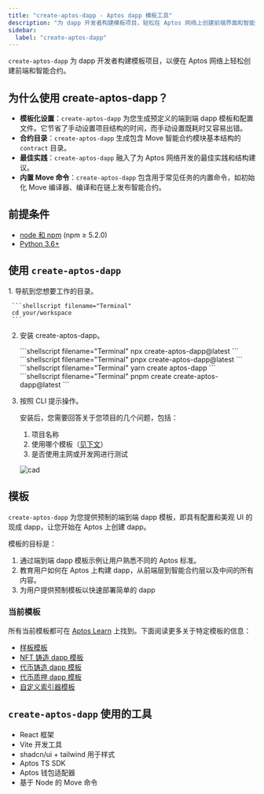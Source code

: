 ```yaml
---
title: "create-aptos-dapp - Aptos dapp 模板工具"
description: "为 dapp 开发者构建模板项目，轻松在 Aptos 网络上创建前端界面和智能合约"
sidebar:
  label: "create-aptos-dapp"
---
```



`create-aptos-dapp` 为 dapp 开发者构建模板项目，以便在 Aptos 网络上轻松创建前端和智能合约。

## 为什么使用 create-aptos-dapp？

- **模板化设置**：`create-aptos-dapp` 为您生成预定义的端到端 dapp 模板和配置文件。它节省了手动设置项目结构的时间，而手动设置既耗时又容易出错。
- **合约目录**：`create-aptos-dapp` 生成包含 Move 智能合约模块基本结构的 `contract` 目录。
- **最佳实践**：`create-aptos-dapp` 融入了为 Aptos 网络开发的最佳实践和结构建议。
- **内置 Move 命令**：`create-aptos-dapp` 包含用于常见任务的内置命令，如初始化 Move 编译器、编译和在链上发布智能合约。

## 前提条件

- [node 和 npm](https://nodejs.org/en) (npm ≥ 5.2.0)
- [Python 3.6+](https://www.python.org/)

## 使用 `create-aptos-dapp`

<Steps>
  1. 导航到您想要工作的目录。

     ```shellscript filename="Terminal"
     cd your/workspace
     ```

  2. 安装 create-aptos-dapp。

     <Tabs>
       <TabItem label="npx">
         ```shellscript filename="Terminal"
         npx create-aptos-dapp@latest
         ```
       </TabItem>

       <TabItem label="pnpx">
         ```shellscript filename="Terminal"
         pnpx create-aptos-dapp@latest
         ```
       </TabItem>

       <TabItem label="yarn">
         ```shellscript filename="Terminal"
         yarn create aptos-dapp
         ```
       </TabItem>

       <TabItem label="pnpm">
         ```shellscript filename="Terminal"
         pnpm create create-aptos-dapp@latest
         ```
       </TabItem>
     </Tabs>

  3. 按照 CLI 提示操作。

     安装后，您需要回答关于您项目的几个问题，包括：

     1. 项目名称
     2. 使用哪个模板（[见下文](#current-templates)）
     3. 是否使用主网或开发网进行测试

     ![cad](~/images/cad-video.gif)
</Steps>

## 模板

`create-aptos-dapp` 为您提供预制的端到端 dapp 模板，即具有配置和美观 UI 的现成 dapp，让您开始在 Aptos 上创建 dapp。

模板的目标是：

1. 通过端到端 dapp 模板示例让用户熟悉不同的 Aptos 标准。
2. 教育用户如何在 Aptos 上构建 dapp，从前端层到智能合约层以及中间的所有内容。
3. 为用户提供预制模板以快速部署简单的 dapp

### 当前模板

所有当前模板都可在 [Aptos Learn](https://learn.aptoslabs.com/en/dapp-templates) 上找到。下面阅读更多关于特定模板的信息：

- [样板模板](https://learn.aptoslabs.com/en/dapp-templates/boilerplate-template)
- [NFT 铸造 dapp 模板](https://learn.aptoslabs.com/en/dapp-templates/nft-minting-template)
- [代币铸造 dapp 模板](https://learn.aptoslabs.com/en/dapp-templates/token-minting-template)
- [代币质押 dapp 模板](https://learn.aptoslabs.com/en/dapp-templates/token-staking-template)
- [自定义索引器模板](https://learn.aptoslabs.com/en/dapp-templates/custom-indexer-template)

## `create-aptos-dapp` 使用的工具

- React 框架
- Vite 开发工具
- shadcn/ui + tailwind 用于样式
- Aptos TS SDK
- Aptos 钱包适配器
- 基于 Node 的 Move 命令
